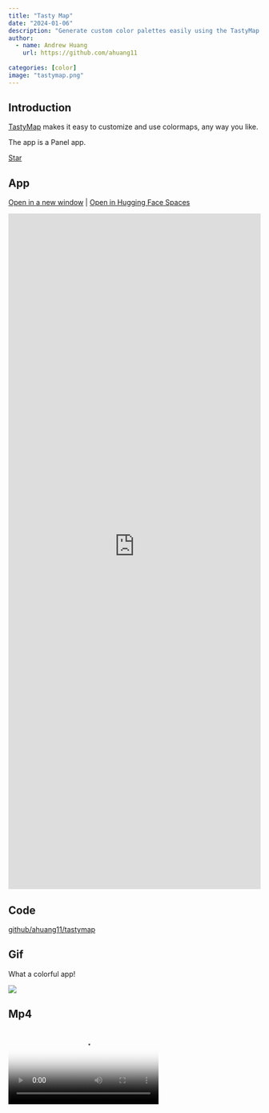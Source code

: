 ```yaml
---
title: "Tasty Map"
date: "2024-01-06"
description: "Generate custom color palettes easily using the TastyMap Panel app"
author:
  - name: Andrew Huang
    url: https://github.com/ahuang11
    
categories: [color]
image: "tastymap.png"
---
```


## Introduction

[TastyMap](https://ahuang11.github.io/tastymap/) makes it easy to customize and use colormaps, any way you like.

The app is a Panel app.

<script async defer src="https://buttons.github.io/buttons.js"></script>
<a class="github-button" href="https://github.com/ahuang11/tastymap" data-color-scheme="no-preference: light; light: light; dark: dark;" data-icon="octicon-star" data-size="large" data-show-count="true" aria-label="Star ahuang11/tastymap on GitHub">Star</a>


## App

<a href="https://ahuang11-tastykitchen.hf.space" target="_blank">Open in a new window</a> | <a href="https://huggingface.co/spaces/ahuang11/tastykitchen" target="_blank">Open in Hugging Face Spaces</a>

<iframe
	src="https://ahuang11-tastykitchen.hf.space"
	frameborder="0"
	style="width:100%;height:1350px"
></iframe>

## Code

[github/ahuang11/tastymap](https://github.com/ahuang11/tastymap)

## Gif

What a colorful app!

<img src="https://cdn.awesome-panel.org/resources/tastymap/tastymap.gif"></img>

## Mp4

<video poster="https://cdn.awesome-panel.org/resources/tastymap/tastymap.png" controls>
  <source src="https://cdn.awesome-panel.org/resources/tastymap/tastymap.mp4" type="video/mp4">
  Your browser does not support HTML video.
</video>

## Png

<img src="https://cdn.awesome-panel.org/resources/tastymap/tastymap.png"></img>

## Social

Please share on social media. Thanks.

<a href="https://x.com/awesome_panel/status/1744393677990920591?s=20" target="_blank"><i class="bi bi-twitter"></i></a> <a href="https://www.linkedin.com/posts/awesome-panel-org_python-dataviz-datascience-activity-7150159948172238849-Kq-J" target="_blank"><i class="bi bi-linkedin"></i></a>

